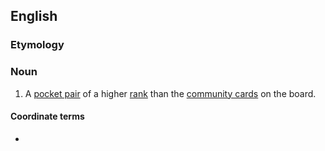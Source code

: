 ==English==

===Etymology===
{{prefix|over|pair|lang=en}}

===Noun===
{{en-noun}}

# {{label|en|poker}} A [[pocket pair]] of a higher [[rank]] than the [[community card]]s on the board.

====Coordinate terms====
* {{l|en|underpair}}